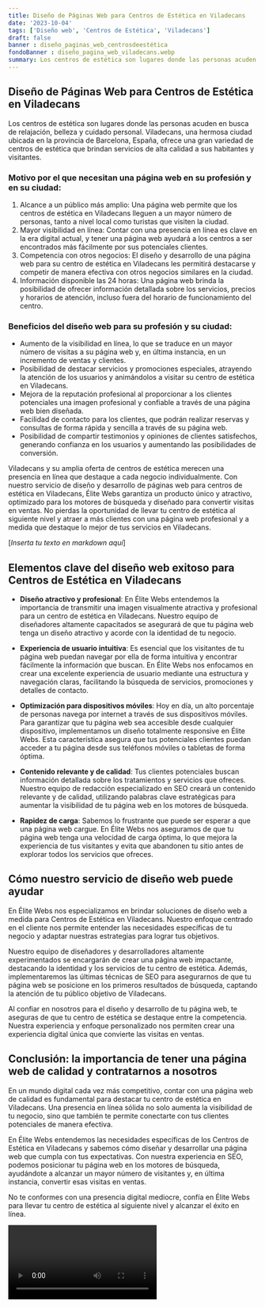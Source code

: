 ```yaml
---
title: Diseño de Páginas Web para Centros de Estética en Viladecans
date: '2023-10-04'
tags: ['Diseño web', 'Centros de Estética', 'Viladecans']
draft: false
banner : diseño_paginas_web_centrosdeestética
fondoBanner : diseño_pagina_web_viladecans.webp
summary: Los centros de estética son lugares donde las personas acuden en busca de relajación, belleza y cuidado personal. Viladecans, una hermosa ciudad ubicada en la provincia de Barcelona, España, ofrece una gran variedad de centros de estética que brindan servicios de alta calidad a sus habitantes y visitantes. 
---
```


## Diseño de Páginas Web para Centros de Estética en Viladecans

Los centros de estética son lugares donde las personas acuden en busca de relajación, belleza y cuidado personal. Viladecans, una hermosa ciudad ubicada en la provincia de Barcelona, España, ofrece una gran variedad de centros de estética que brindan servicios de alta calidad a sus habitantes y visitantes. 

### Motivo por el que necesitan una página web en su profesión y en su ciudad:
1. Alcance a un público más amplio: Una página web permite que los centros de estética en Viladecans lleguen a un mayor número de personas, tanto a nivel local como turistas que visiten la ciudad.
2. Mayor visibilidad en línea: Contar con una presencia en línea es clave en la era digital actual, y tener una página web ayudará a los centros a ser encontrados más fácilmente por sus potenciales clientes.
3. Competencia con otros negocios: El diseño y desarrollo de una página web para su centro de estética en Viladecans les permitirá destacarse y competir de manera efectiva con otros negocios similares en la ciudad.
4. Información disponible las 24 horas: Una página web brinda la posibilidad de ofrecer información detallada sobre los servicios, precios y horarios de atención, incluso fuera del horario de funcionamiento del centro.

### Beneficios del diseño web para su profesión y su ciudad:
- Aumento de la visibilidad en línea, lo que se traduce en un mayor número de visitas a su página web y, en última instancia, en un incremento de ventas y clientes.
- Posibilidad de destacar servicios y promociones especiales, atrayendo la atención de los usuarios y animándolos a visitar su centro de estética en Viladecans.
- Mejora de la reputación profesional al proporcionar a los clientes potenciales una imagen profesional y confiable a través de una página web bien diseñada.
- Facilidad de contacto para los clientes, que podrán realizar reservas y consultas de forma rápida y sencilla a través de su página web.
- Posibilidad de compartir testimonios y opiniones de clientes satisfechos, generando confianza en los usuarios y aumentando las posibilidades de conversión.

Viladecans y su amplia oferta de centros de estética merecen una presencia en línea que destaque a cada negocio individualmente. Con nuestro servicio de diseño y desarrollo de páginas web para centros de estética en Viladecans, Élite Webs garantiza un producto único y atractivo, optimizado para los motores de búsqueda y diseñado para convertir visitas en ventas. No pierdas la oportunidad de llevar tu centro de estética al siguiente nivel y atraer a más clientes con una página web profesional y a medida que destaque lo mejor de tus servicios en Viladecans.

[*Inserta tu texto en markdown aquí*]

<GifSeo />

<Cta />

## Elementos clave del diseño web exitoso para Centros de Estética en Viladecans

- **Diseño atractivo y profesional**: En Élite Webs entendemos la importancia de transmitir una imagen visualmente atractiva y profesional para un centro de estética en Viladecans. Nuestro equipo de diseñadores altamente capacitados se asegurará de que tu página web tenga un diseño atractivo y acorde con la identidad de tu negocio.

- **Experiencia de usuario intuitiva**: Es esencial que los visitantes de tu página web puedan navegar por ella de forma intuitiva y encontrar fácilmente la información que buscan. En Élite Webs nos enfocamos en crear una excelente experiencia de usuario mediante una estructura y navegación claras, facilitando la búsqueda de servicios, promociones y detalles de contacto.

- **Optimización para dispositivos móviles**: Hoy en día, un alto porcentaje de personas navega por internet a través de sus dispositivos móviles. Para garantizar que tu página web sea accesible desde cualquier dispositivo, implementamos un diseño totalmente responsive en Élite Webs. Esta característica asegura que tus potenciales clientes puedan acceder a tu página desde sus teléfonos móviles o tabletas de forma óptima.

- **Contenido relevante y de calidad**: Tus clientes potenciales buscan información detallada sobre los tratamientos y servicios que ofreces. Nuestro equipo de redacción especializado en SEO creará un contenido relevante y de calidad, utilizando palabras clave estratégicas para aumentar la visibilidad de tu página web en los motores de búsqueda.

- **Rapidez de carga**: Sabemos lo frustrante que puede ser esperar a que una página web cargue. En Élite Webs nos aseguramos de que tu página web tenga una velocidad de carga óptima, lo que mejora la experiencia de tus visitantes y evita que abandonen tu sitio antes de explorar todos los servicios que ofreces.

## Cómo nuestro servicio de diseño web puede ayudar

En Élite Webs nos especializamos en brindar soluciones de diseño web a medida para Centros de Estética en Viladecans. Nuestro enfoque centrado en el cliente nos permite entender las necesidades específicas de tu negocio y adaptar nuestras estrategias para lograr tus objetivos.

Nuestro equipo de diseñadores y desarrolladores altamente experimentados se encargarán de crear una página web impactante, destacando la identidad y los servicios de tu centro de estética. Además, implementaremos las últimas técnicas de SEO para asegurarnos de que tu página web se posicione en los primeros resultados de búsqueda, captando la atención de tu público objetivo de Viladecans.

Al confiar en nosotros para el diseño y desarrollo de tu página web, te aseguras de que tu centro de estética se destaque entre la competencia. Nuestra experiencia y enfoque personalizado nos permiten crear una experiencia digital única que convierte las visitas en ventas.

## Conclusión: la importancia de tener una página web de calidad y contratarnos a nosotros

En un mundo digital cada vez más competitivo, contar con una página web de calidad es fundamental para destacar tu centro de estética en Viladecans. Una presencia en línea sólida no solo aumenta la visibilidad de tu negocio, sino que también te permite conectarte con tus clientes potenciales de manera efectiva.

En Élite Webs entendemos las necesidades específicas de los Centros de Estética en Viladecans y sabemos cómo diseñar y desarrollar una página web que cumpla con tus expectativas. Con nuestra experiencia en SEO, podemos posicionar tu página web en los motores de búsqueda, ayudándote a alcanzar un mayor número de visitantes y, en última instancia, convertir esas visitas en ventas.

No te conformes con una presencia digital mediocre, confía en Élite Webs para llevar tu centro de estética al siguiente nivel y alcanzar el éxito en línea.

<Video />

<CtaBot job='Centros de Estética' city='Viladecans'/>

<Gmaps query='Viladecans+españa+maps' />